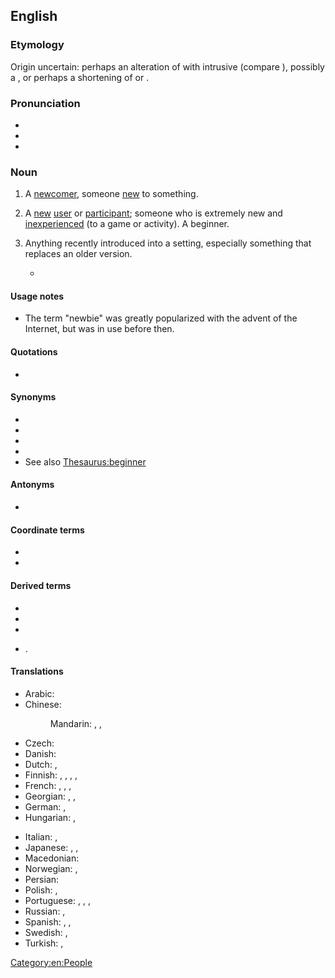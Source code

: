 ==English==
{{wikipedia}}

===Etymology===
Origin uncertain: perhaps an alteration of {{m|en|newie}} with intrusive {{m|en||b}} (compare {{m|en|freebie}}), possibly a {{blend|en|newborn|baby|nocap=1}}, or perhaps a shortening of {{m|en|new boy}} or {{m|en|new}} {{m|en|beginner}}.
===Pronunciation===
* {{IPA|en|/ˈnjuːbi/|/ˈnuːbi/}}
* {{audio|en|En-au-newbie.ogg|Audio (AU)}}
* {{rhymes|en|uːbi}}

===Noun===
{{en-noun}}

# {{lb|en|slang}} A [[newcomer]], someone [[new]] to something. {{defdate|from 20th c.}}
# {{lb|en|Internet}} A [[new]] [[user]] or [[participant]]; someone who is extremely new and [[inexperienced]] (to a game or activity). A beginner.
# {{lb|en|slang}} Anything recently introduced into a setting, especially something that replaces an older version.
#* {{quote-book|en|author=Rickford Grant|title=Linux Made Easy: The Official Guide to Xandros 3 for Everyday Users|year=2005|location=San Francisco|publisher=No Starch Press|isbn=1593270577|page=155|pageurl=https://books.google.com/books?id=B3Di5VhMJAEC&pg=PA155|passage=If you find that you would prefer using the new printer most of the time, while using the original only when needed, you can make the '''newbie''' the default printer for your system.}}

====Usage notes====
* The term "newbie" was greatly popularized with the advent of the Internet, but was in use before then.

====Quotations====
* {{seeCites|en}}

====Synonyms====
{{checksense|en}}
* {{l|en|novice}}
* {{l|en|newcomer}}
* {{l|en|newling}}
* {{l|en|rookie}}
* See also [[Thesaurus:beginner]]

====Antonyms====
* {{l|en|knowbie}}

====Coordinate terms====
* {{l|en|midbie}}
* {{l|en|oldbie}}

====Derived terms====
* {{l|en|newb}}
* {{l|en|noob}}
* {{l|en|n00b}}
* {{l|en|nub}}.

====Translations====
{{trans-top|new (inexperienced) user or participant}}
* Arabic: {{t|ar|مُبْتَدِئ|m}}
* Chinese:
*: Mandarin: {{t+|cmn|新手|tr=xīnshǒu|sc=Hani}}, {{t+|cmn|菜鳥|sc=Hani}}, {{t+|cmn|菜鸟|tr=càiniǎo|sc=Hani}} {{qualifier|slang}}
* Czech: {{t|cs|nováček|m}}
* Danish: {{t+|da|nybegynder|c}}
* Dutch: {{t+|nl|nieuweling|m}}, {{t+|nl|beginneling|m}}
* Finnish: {{t+|fi|aloittelija}}, {{t+|fi|keltanokka}}, {{t+|fi|vasta-alkaja}}, {{t+|fi|mopo}}, {{t+|fi|nyyppä}}
* French: {{t+|fr|néophyte|m|f}}, {{t+|fr|béotien|m}}, {{t+|fr|débutant|m}}, {{t+|fr|profane|m|f}}
* Georgian: {{t|ka|გამოუცდელი|sc=Geor}}, {{t|ka|ახალბედა|sc=Geor}}, {{t|ka|დამწყები|sc=Geor}}
* German: {{t+|de|Neuling|m}}, {{t+|de|Anfänger|m}}
* Hungarian: {{t+|hu|újonc}}, {{t+|hu|kezdő}}
{{trans-mid}}
* Italian: {{t+|it|nabbo|m}}, {{t+|it|niubbo|m}}
* Japanese: {{t+|ja|初心者|tr=しょしんしゃ, shoshinsha|sc=Jpan}}, {{t|ja|今道心|tr=いまどうしん, imadōshin|sc=Jpan}}, {{t|ja|若僧|tr=わかぞう, wakazō|sc=Jpan}}
* Macedonian: {{t|mk|новајлија|m}}
* Norwegian: {{t+|no|nybegynner}}, {{t+|no|newbie|m}}
* Persian: {{t+|fa|تازه‌کار|tr=tâze-kâr|sc=fa-Arab}}
* Polish: {{t+|pl|nowicjusz|m}}, {{t+|pl|nowicjuszka|f}}
* Portuguese: {{t+|pt|novato}}, {{t|pt|iniciante}}, {{t+|pt|neófito|m}}, {{t+|pt|principiante}}
* Russian: {{t+|ru|новичо́к|m}}, {{qualifier|e.g. new student}} {{t+|ru|но́венький|m}}
* Spanish: {{t+|es|novato}}, {{t|es|usuario nuevo|m}}, {{t+|es|principiante|m|f}}
* Swedish: {{t+|sv|nybörjare|c}}, {{t+|sv|blåbär|n}}
* Turkish: {{t+|tr|çaylak}}, {{t+|tr|çömez}}
{{trans-bottom}}

[[Category:en:People]]